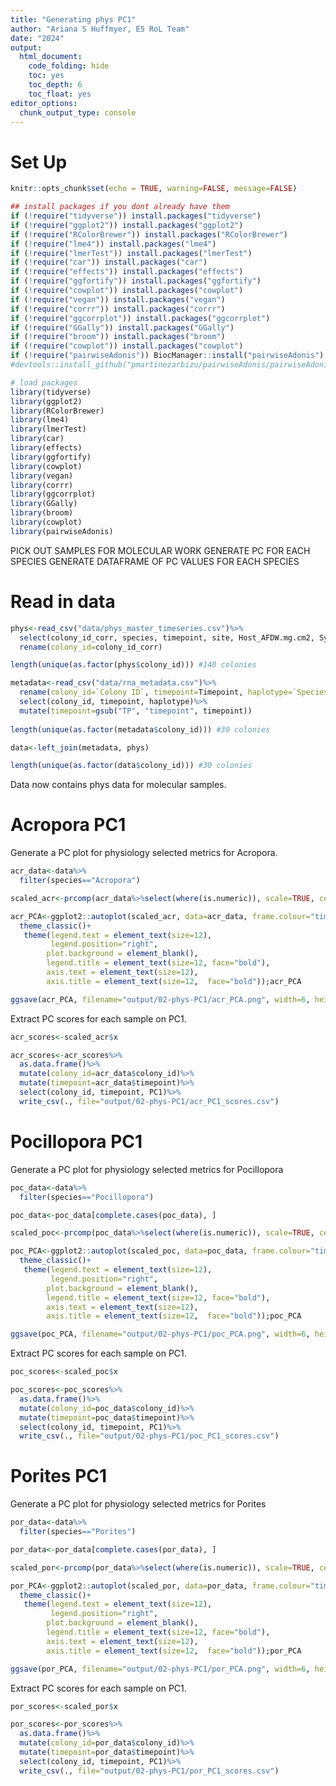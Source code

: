 ```yaml
---
title: "Generating phys PC1"
author: "Ariana S Huffmyer, E5 RoL Team"
date: "2024"
output: 
  html_document:
    code_folding: hide
    toc: yes
    toc_depth: 6
    toc_float: yes
editor_options: 
  chunk_output_type: console
--- 
```


# Set Up    

```r
knitr::opts_chunk$set(echo = TRUE, warning=FALSE, message=FALSE)
```

```r
## install packages if you dont already have them
if (!require("tidyverse")) install.packages("tidyverse")
if (!require("ggplot2")) install.packages("ggplot2")
if (!require("RColorBrewer")) install.packages("RColorBrewer")
if (!require("lme4")) install.packages("lme4")
if (!require("lmerTest")) install.packages("lmerTest")
if (!require("car")) install.packages("car")
if (!require("effects")) install.packages("effects")
if (!require("ggfortify")) install.packages("ggfortify")
if (!require("cowplot")) install.packages("cowplot")
if (!require("vegan")) install.packages("vegan")
if (!require("corrr")) install.packages("corrr")
if (!require("ggcorrplot")) install.packages("ggcorrplot")
if (!require("GGally")) install.packages("GGally")
if (!require("broom")) install.packages("broom")
if (!require("cowplot")) install.packages("cowplot")
if (!require("pairwiseAdonis")) BiocManager::install("pairwiseAdonis")
#devtools::install_github("pmartinezarbizu/pairwiseAdonis/pairwiseAdonis")

# load packages
library(tidyverse)
library(ggplot2)
library(RColorBrewer)
library(lme4)
library(lmerTest)
library(car)
library(effects)
library(ggfortify)
library(cowplot)
library(vegan)
library(corrr)
library(ggcorrplot)
library(GGally)
library(broom)
library(cowplot)
library(pairwiseAdonis)
```

PICK OUT SAMPLES FOR MOLECULAR WORK 
GENERATE PC FOR EACH SPECIES 
GENERATE DATAFRAME OF PC VALUES FOR EACH SPECIES 

# Read in data 

```r
phys<-read_csv("data/phys_master_timeseries.csv")%>%
  select(colony_id_corr, species, timepoint, site, Host_AFDW.mg.cm2, Sym_AFDW.mg.cm2, Am, Rd, Ratio_AFDW.mg.cm2, cells.mgAFDW)%>%
  rename(colony_id=colony_id_corr)

length(unique(as.factor(phys$colony_id))) #140 colonies

metadata<-read_csv("data/rna_metadata.csv")%>%
  rename(colony_id=`Colony ID`, timepoint=Timepoint, haplotype=`Species/Strain`)%>%
  select(colony_id, timepoint, haplotype)%>%
  mutate(timepoint=gsub("TP", "timepoint", timepoint))
  
length(unique(as.factor(metadata$colony_id))) #30 colonies

data<-left_join(metadata, phys)

length(unique(as.factor(data$colony_id))) #30 colonies
```

Data now contains phys data for molecular samples.  

# Acropora PC1 

Generate a PC plot for physiology selected metrics for Acropora.  

```r
acr_data<-data%>%
  filter(species=="Acropora")

scaled_acr<-prcomp(acr_data%>%select(where(is.numeric)), scale=TRUE, center=TRUE) 

acr_PCA<-ggplot2::autoplot(scaled_acr, data=acr_data, frame.colour="timepoint", loadings=FALSE,  colour="timepoint", shape="site", loadings.label.colour="black", loadings.colour="black", loadings.label=TRUE, frame=FALSE, loadings.label.size=5, loadings.label.vjust=-1, size=5, frame.type = 'norm') + 
  theme_classic()+
   theme(legend.text = element_text(size=12), 
         legend.position="right",
        plot.background = element_blank(),
        legend.title = element_text(size=12, face="bold"), 
        axis.text = element_text(size=12), 
        axis.title = element_text(size=12,  face="bold"));acr_PCA

ggsave(acr_PCA, filename="output/02-phys-PC1/acr_PCA.png", width=6, height=6)
```

Extract PC scores for each sample on PC1. 

```r
acr_scores<-scaled_acr$x

acr_scores<-acr_scores%>%
  as.data.frame()%>%
  mutate(colony_id=acr_data$colony_id)%>%
  mutate(timepoint=acr_data$timepoint)%>%
  select(colony_id, timepoint, PC1)%>%
  write_csv(., file="output/02-phys-PC1/acr_PC1_scores.csv")
```

# Pocillopora PC1

Generate a PC plot for physiology selected metrics for Pocillopora  

```r
poc_data<-data%>%
  filter(species=="Pocillopora")

poc_data<-poc_data[complete.cases(poc_data), ]

scaled_poc<-prcomp(poc_data%>%select(where(is.numeric)), scale=TRUE, center=TRUE) 

poc_PCA<-ggplot2::autoplot(scaled_poc, data=poc_data, frame.colour="timepoint", loadings=FALSE,  colour="timepoint", shape="site", loadings.label.colour="black", loadings.colour="black", loadings.label=TRUE, frame=FALSE, loadings.label.size=5, loadings.label.vjust=-1, size=5, frame.type = 'norm') + 
  theme_classic()+
   theme(legend.text = element_text(size=12), 
         legend.position="right",
        plot.background = element_blank(),
        legend.title = element_text(size=12, face="bold"), 
        axis.text = element_text(size=12), 
        axis.title = element_text(size=12,  face="bold"));poc_PCA

ggsave(poc_PCA, filename="output/02-phys-PC1/poc_PCA.png", width=6, height=6)
```

Extract PC scores for each sample on PC1. 

```r
poc_scores<-scaled_poc$x

poc_scores<-poc_scores%>%
  as.data.frame()%>%
  mutate(colony_id=poc_data$colony_id)%>%
  mutate(timepoint=poc_data$timepoint)%>%
  select(colony_id, timepoint, PC1)%>%
  write_csv(., file="output/02-phys-PC1/poc_PC1_scores.csv")
```

# Porites PC1

Generate a PC plot for physiology selected metrics for Porites  

```r
por_data<-data%>%
  filter(species=="Porites")

por_data<-por_data[complete.cases(por_data), ]

scaled_por<-prcomp(por_data%>%select(where(is.numeric)), scale=TRUE, center=TRUE) 

por_PCA<-ggplot2::autoplot(scaled_por, data=por_data, frame.colour="timepoint", loadings=FALSE,  colour="timepoint", shape="site", loadings.label.colour="black", loadings.colour="black", loadings.label=TRUE, frame=FALSE, loadings.label.size=5, loadings.label.vjust=-1, size=5, frame.type = 'norm') + 
  theme_classic()+
   theme(legend.text = element_text(size=12), 
         legend.position="right",
        plot.background = element_blank(),
        legend.title = element_text(size=12, face="bold"), 
        axis.text = element_text(size=12), 
        axis.title = element_text(size=12,  face="bold"));por_PCA

ggsave(por_PCA, filename="output/02-phys-PC1/por_PCA.png", width=6, height=6)
```

Extract PC scores for each sample on PC1. 

```r
por_scores<-scaled_por$x

por_scores<-por_scores%>%
  as.data.frame()%>%
  mutate(colony_id=por_data$colony_id)%>%
  mutate(timepoint=por_data$timepoint)%>%
  select(colony_id, timepoint, PC1)%>%
  write_csv(., file="output/02-phys-PC1/por_PC1_scores.csv")
```
